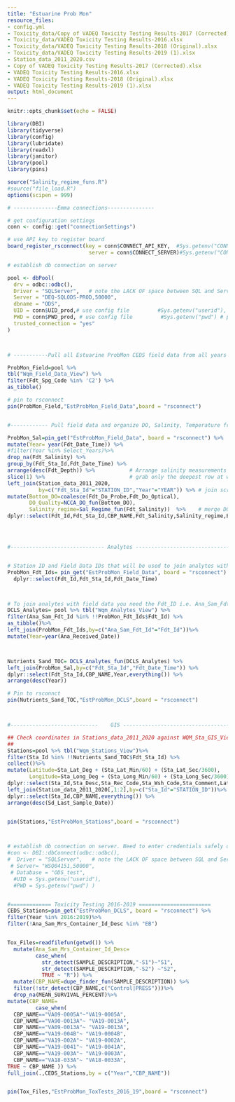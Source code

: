 ```yaml
---
title: "Estuarine Prob Mon"
resource_files:
- config.yml
- Toxicity_data/Copy of VADEQ Toxicity Testing Results-2017 (Corrected).xlsx
- Toxicity_data/VADEQ Toxicity Testing Results-2016.xlsx
- Toxicity_data/VADEQ Toxicity Testing Results-2018 (Original).xlsx
- Toxicity_data/VADEQ Toxicity Testing Results-2019 (1).xlsx
- Station_data_2011_2020.csv
- Copy of VADEQ Toxicity Testing Results-2017 (Corrected).xlsx
- VADEQ Toxicity Testing Results-2016.xlsx
- VADEQ Toxicity Testing Results-2018 (Original).xlsx
- VADEQ Toxicity Testing Results-2019 (1).xlsx
output: html_document
---
```


```r
knitr::opts_chunk$set(echo = FALSE)

library(DBI)
library(tidyverse)
library(config)
library(lubridate)
library(readxl)
library(janitor)
library(pool)
library(pins)

source("Salinity_regime_funs.R")
#source("file_load.R")
options(scipen = 999)

# --------------Emma connections---------------

# get configuration settings
conn <- config::get("connectionSettings")

# use API key to register board
board_register_rsconnect(key = conn$CONNECT_API_KEY,  #Sys.getenv("CONNECT_API_KEY"),
                          server = conn$CONNECT_SERVER)#Sys.getenv("CONNECT_SERVER"))

# establish db connection on server

pool <- dbPool(
  drv = odbc::odbc(),
  Driver = "SQLServer",   # note the LACK OF space between SQL and Server ( how RStudio named driver)
  Server = "DEQ-SQLODS-PROD,50000",
  dbname = "ODS",
  UID = conn$UID_prod,# use config file         #Sys.getenv("userid"), # plug this in on server
  PWD = conn$PWD_prod, # use config file         #Sys.getenv("pwd") # plug this in on server
  trusted_connection = "yes"
)



# -----------Pull all Estuarine ProbMon CEDS field data from all years and pin to rsconnect server----------------

ProbMon_Field=pool %>%
tbl("Wqm_Field_Data_View") %>%
filter(Fdt_Spg_Code %in% 'C2') %>%
as_tibble()

# pin to rsconnect  
pin(ProbMon_Field,"EstProbMon_Field_Data",board = "rsconnect")


#------------ Pull field data and organize DO, Salinity, Temperature from CEDS-------------------------------

ProbMon_Sal=pin_get("EstProbMon_Field_Data", board = "rsconnect") %>%        
mutate(Year= year(Fdt_Date_Time)) %>%  
#filter(Year %in% Select_Years)%>%      
drop_na(Fdt_Salinity) %>%              
group_by(Fdt_Sta_Id,Fdt_Date_Time) %>% 
arrange(desc(Fdt_Depth)) %>%           # Arrange salinity measurements by depth deepest to shallowest
slice(1) %>%                           # grab only the deepest row at which there is a salinity value.Should be 0.5 meters from bottom
left_join(Station_data_2011_2020,
          by=c("Fdt_Sta_Id"="STATION_ID","Year"="YEAR")) %>% # join scraped CEDS IDs to NCCA IDs stored in a CSV
mutate(Bottom_DO=coalesce(Fdt_Do_Probe,Fdt_Do_Optical),
       DO_Quality=NCCA_DO_fun(Bottom_DO),
       Salinity_regime=Sal_Regime_fun(Fdt_Salinity))  %>%    # merge DO optical and DO probe if necessary
dplyr::select(Fdt_Id,Fdt_Sta_Id,CBP_NAME,Fdt_Salinity,Salinity_regime,Bottom_DO,DO_Quality,Fdt_Temp_Celcius,Fdt_Depth,Fdt_Date_Time,Year)




#------------------------------ Analytes -------------------------------------------------------------------------


# Station ID and Field Data IDs that will be used to join analytes with field data
ProbMon_Fdt_Ids= pin_get("EstProbMon_Field_Data", board = "rsconnect") %>%  
  dplyr::select(Fdt_Id,Fdt_Sta_Id,Fdt_Date_Time)



# To join analytes with field data you need the Fdt_ID i.e. Ana_Sam_Fdt_Id =Fdt_Id
DCLS_Analytes= pool %>% tbl("Wqm_Analytes_View") %>%
filter(Ana_Sam_Fdt_Id %in% !!ProbMon_Fdt_Ids$Fdt_Id) %>%
as_tibble()%>%
left_join(ProbMon_Fdt_Ids,by=c("Ana_Sam_Fdt_Id"="Fdt_Id"))%>%
mutate(Year=year(Ana_Received_Date)) 



Nutrients_Sand_TOC= DCLS_Analytes_fun(DCLS_Analytes) %>%
left_join(ProbMon_Sal,by=c("Fdt_Sta_Id","Fdt_Date_Time")) %>%
dplyr::select(Fdt_Sta_Id,CBP_NAME,Year,everything()) %>% 
arrange(desc(Year))

# Pin to rsconnct  
pin(Nutrients_Sand_TOC,"EstProbMon_DCLS",board = "rsconnect")



#----------------------------    GIS ---------------------------------------------------------------------------

## Check coordinates in Stations_data_2011_2020 against WQM_Sta_GIS_View table in CEDS
## 
Stations=pool %>% tbl("Wqm_Stations_View")%>%
filter(Sta_Id %in% !!Nutrients_Sand_TOC$Fdt_Sta_Id) %>%
collect()%>%
mutate(Latitude=Sta_Lat_Deg + (Sta_Lat_Min/60) + (Sta_Lat_Sec/3600),
       Longitude=Sta_Long_Deg + (Sta_Long_Min/60) + (Sta_Long_Sec/3600))%>%
dplyr::select(Sta_Id,Sta_Desc,Sta_Rec_Code,Sta_Wsh_Code,Sta_Comment,Latitude,Longitude,Sd_Last_Sample_Date) %>%
left_join(Station_data_2011_2020[,1:2],by=c("Sta_Id"="STATION_ID"))%>%
dplyr::select(Sta_Id,CBP_NAME,everything()) %>%
arrange(desc(Sd_Last_Sample_Date))


pin(Stations,"EstProbMon_Stations",board = "rsconnect")



# establish db connection on server. Need to enter credentials safely on server after upload
#con <- DBI::dbConnect(odbc::odbc(),
#  Driver = "SQLServer",   # note the LACK OF space between SQL and Server ( how RStudio named driver)
 # Server= "WSQ04151,50000",
 # Database = "ODS_test",
  #UID = Sys.getenv("userid"),
  #PWD = Sys.getenv("pwd") )


#============= Toxicity Testing 2016-2019 =======================
CEDS_Stations=pin_get("EstProbMon_DCLS", board = "rsconnect") %>%
filter(Year %in% 2016:2019)%>%
filter(!Ana_Sam_Mrs_Container_Id_Desc %in% "EB")


Tox_Files=readfilefun(getwd()) %>%
  mutate(Ana_Sam_Mrs_Container_Id_Desc=
         case_when(
           str_detect(SAMPLE_DESCRIPTION,"-S1")~"S1",
           str_detect(SAMPLE_DESCRIPTION,"-S2") ~"S2",
           TRUE ~ "R")) %>%
  mutate(CBP_NAME=dupe_finder_fun(SAMPLE_DESCRIPTION)) %>%
  filter(!str_detect(CBP_NAME,c("Control|PRESS")))%>%
  drop_na(MEAN_SURVIVAL_PERCENT)%>%
mutate(CBP_NAME=
         case_when(
  CBP_NAME=="VA09-0005A"~"VA19-0005A",
  CBP_NAME=="VA90-0013A"~ "VA19-0013A",
  CBP_NAME=="VA09-0013A"~ "VA19-0013A",
  CBP_NAME=="VA19-004B"~ "VA19-0004B",
  CBP_NAME=="VA19-002A"~ "VA19-0002A",
  CBP_NAME=="VA19-0041"~ "VA19-0041A",
  CBP_NAME=="VA19-003A"~ "VA19-0003A",
  CBP_NAME=="VA18-033A"~ "VA18-0033A",
TRUE ~ CBP_NAME )) %>%
full_join(.,CEDS_Stations,by = c("Year","CBP_NAME"))


pin(Tox_Files,"EstProbMon_ToxTests_2016_19",board = "rsconnect")



```
